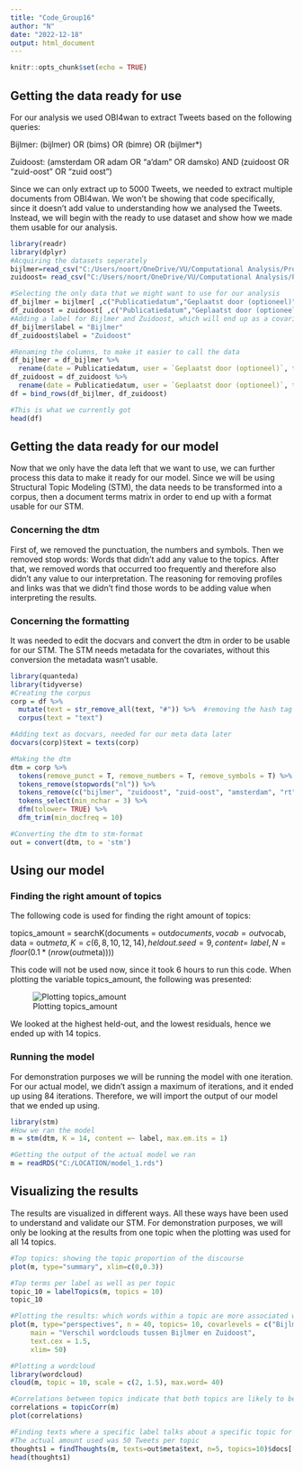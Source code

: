 ```yaml
---
title: "Code_Group16"
author: "N"
date: "2022-12-18"
output: html_document
---
```


```r
knitr::opts_chunk$set(echo = TRUE)
```

## Getting the data ready for use

For our analysis we used OBI4wan to extract Tweets based on the following queries:

Bijlmer: (bijlmer) OR (bims) OR (bimre) OR (bijlmer\*)

Zuidoost: (amsterdam OR adam OR "a'dam" OR damsko) AND (zuidoost OR "zuid-oost" OR "zuid oost")

Since we can only extract up to 5000 Tweets, we needed to extract multiple documents from OBI4wan. We won't be showing that code specifically, since it doesn't add value to understanding how we analysed the Tweets. Instead, we will begin with the ready to use dataset and show how we made them usable for our analysis.

```r
library(readr)
library(dplyr)
#Acquiring the datasets seperately
bijlmer=read_csv("C:/Users/noort/OneDrive/VU/Computational Analysis/Project/Data/bijlmer_goed.csv")
zuidoost= read_csv("C:/Users/noort/OneDrive/VU/Computational Analysis/Project/Data/zuidoost_goed.csv")

#Selecting the only data that we might want to use for our analysis
df_bijlmer = bijlmer[ ,c("Publicatiedatum","Geplaatst door (optioneel)", "Bericht")]
df_zuidoost = zuidoost[ ,c("Publicatiedatum","Geplaatst door (optioneel)", "Bericht")]
#Adding a label for Bijlmer and Zuidoost, which will end up as a covariate
df_bijlmer$label = "Bijlmer"
df_zuidoost$label = "Zuidoost"

#Renaming the columns, to make it easier to call the data
df_bijlmer = df_bijlmer %>%
  rename(date = Publicatiedatum, user = `Geplaatst door (optioneel)`, text = Bericht)
df_zuidoost = df_zuidoost %>%
  rename(date = Publicatiedatum, user = `Geplaatst door (optioneel)`, text = Bericht)
df = bind_rows(df_bijlmer, df_zuidoost)

#This is what we currently got
head(df)

```

## Getting the data ready for our model

Now that we only have the data left that we want to use, we can further process this data to make it ready for our model. Since we will be using Structural Topic Modeling (STM), the data needs to be transformed into a corpus, then a document terms matrix in order to end up with a format usable for our STM.

### Concerning the dtm

First of, we removed the punctuation, the numbers and symbols. Then we removed stop words: Words that didn't add any value to the topics. After that, we removed words that occurred too frequently and therefore also didn't any value to our interpretation. The reasoning for removing profiles and links was that we didn't find those words to be adding value when interpreting the results.

### Concerning the formatting

It was needed to edit the docvars and convert the dtm in order to be usable for our STM. The STM needs metadata for the covariates, without this conversion the metadata wasn't usable.

```r
library(quanteda)
library(tidyverse)
#Creating the corpus
corp = df %>%
  mutate(text = str_remove_all(text, "#")) %>%  #removing the hash tag for conformity
  corpus(text = "text")

#Adding text as docvars, needed for our meta data later
docvars(corp)$text = texts(corp)

#Making the dtm
dtm = corp %>%
  tokens(remove_punct = T, remove_numbers = T, remove_symbols = T) %>%
  tokens_remove(stopwords("nl")) %>%
  tokens_remove(c("bijlmer", "zuidoost", "zuid-oost", "amsterdam", "rt", "@*", "https//www.*"))%>%
  tokens_select(min_nchar = 3) %>%
  dfm(tolower= TRUE) %>%
  dfm_trim(min_docfreq = 10)

#Converting the dtm to stm-format
out = convert(dtm, to = 'stm')

```

## Using our model

### Finding the right amount of topics

The following code is used for finding the right amount of topics:

topics_amount = searchK(documents = out$documents, vocab = out$vocab, data = out$meta, K = c(6, 8, 10, 12, 14), heldout.seed = 9, content=~ label, N = floor(0.1 * (nrow(out$meta))))

This code will not be used now, since it took 6 hours to run this code. When plotting the variable topics_amount, the following was presented:

![Plotting topics_amount](C:/Users/LOCATION/topics_amount.jpg.jpg)

We looked at the highest held-out, and the lowest residuals, hence we ended up with 14 topics.

### Running the model

For demonstration purposes we will be running the model with one iteration. For our actual model, we didn't assign a maximum of iterations, and it ended up using 84 iterations. Therefore, we will import the output of our model that we ended up using.

```r
library(stm)
#How we ran the model
m = stm(dtm, K = 14, content =~ label, max.em.its = 1)

#Getting the output of the actual model we ran
m = readRDS("C:/LOCATION/model_1.rds")


```

## Visualizing the results

The results are visualized in different ways. All these ways have been used to understand and validate our STM. For demonstration purposes, we will only be looking at the results from one topic when the plotting was used for all 14 topics.

```r
#Top topics: showing the topic proportion of the discourse
plot(m, type="summary", xlim=c(0,0.3))

#Top terms per label as well as per topic
topic_10 = labelTopics(m, topics = 10)
topic_10

#Plotting the results: which words within a topic are more associated with one covariate value versus another
plot(m, type="perspectives", n = 40, topics= 10, covarlevels = c("Bijlmer", "Zuidoost"), 
     main = "Verschil wordclouds tussen Bijlmer en Zuidoost",
     text.cex = 1.5,
     xlim= 50)

#Plotting a wordcloud
library(wordcloud)
cloud(m, topic = 10, scale = c(2, 1.5), max.word= 40)

#Correlations between topics indicate that both topics are likely to be discusses within a document
correlations = topicCorr(m)
plot(correlations)

#Finding texts where a specific label talks about a specific topic for validation of the topics
#The actual amount used was 50 Tweets per topic
thoughts1 = findThoughts(m, texts=out$meta$text, n=5, topics=10)$docs[[1]]
head(thoughts1)

```
